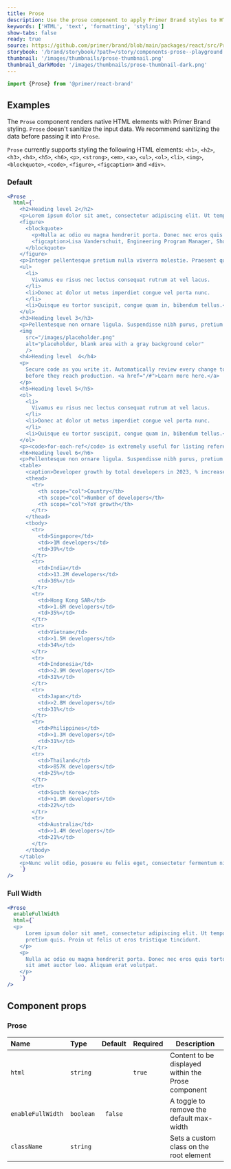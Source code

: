 ```yaml
---
title: Prose
description: Use the prose component to apply Primer Brand styles to HTML markup.
keywords: ['HTML', 'text', 'formatting', 'styling']
show-tabs: false
ready: true
source: https://github.com/primer/brand/blob/main/packages/react/src/Prose/Prose.tsx
storybook: '/brand/storybook/?path=/story/components-prose--playground'
thumbnail: '/images/thumbnails/prose-thumbnail.png'
thumbnail_darkMode: '/images/thumbnails/prose-thumbnail-dark.png'
---
```


```js
import {Prose} from '@primer/react-brand'
```

## Examples

<Note>

The `Prose` component renders native HTML elements with Primer Brand styling. `Prose` doesn't sanitize the input data. We recommend sanitizing the data before passing it into `Prose`.

`Prose` currently supports styling the following HTML elements: `<h1>`, `<h2>`, `<h3>`, `<h4>`, `<h5>`, `<h6>`, `<p>`, `<strong>`, `<em>`, `<a>`, `<ul>`, `<ol>`, `<li>`, `<img>`, `<blockquote>`, `<code>`, `<figure>`, `<figcaption>` and `<div>`.

</Note>

### Default

```jsx live
<Prose
  html={`
    <h2>Heading level 2</h2>
    <p>Lorem ipsum dolor sit amet, consectetur adipiscing elit. Ut tempor lectus ipsum, consectetur convallis diam pretium quis. Proin ut felis ut eros tristique tincidunt.</p>
    <figure>
      <blockquote>
        <p>Nulla ac odio eu magna hendrerit porta. Donec nec eros quis tortor tincidunt vulputate. Aenean id pharetra diam, sit amet auctor leo. Aliquam erat volutpat.</p>
        <figcaption>Lisa Vanderschuit, Engineering Program Manager, Shopify</figcaption>
      </blockquote>
    </figure>
    <p>Integer pellentesque pretium nulla viverra molestie. Praesent quis pretium sapien. Sed convallis eget lectus et pulvinar:</p>
    <ul>
      <li>
        Vivamus eu risus nec lectus consequat rutrum at vel lacus.
      </li>
      <li>Donec at dolor ut metus imperdiet congue vel porta nunc.
      </li>
      <li>Quisque eu tortor suscipit, congue quam in, bibendum tellus.</li>
    </ul>
    <h3>Heading level 3</h3>
    <p>Pellentesque non ornare ligula. Suspendisse nibh purus, pretium id tortor sit amet, tincidunt gravida augue. Ut malesuada, nisl vel dignissim mollis</p>
    <img
      src="/images/placeholder.png"
      alt="placeholder, blank area with a gray background color"
      />
    <h4>Heading level  4</h4>
    <p>
      Secure code as you write it. Automatically review every change to your codebase and identify vulnerabilities
      before they reach production. <a href="/#">Learn more here.</a>
    </p>
    <h5>Heading level 5</h5>
    <ol>
      <li>
        Vivamus eu risus nec lectus consequat rutrum at vel lacus.
      </li>
      <li>Donec at dolor ut metus imperdiet congue vel porta nunc.
      </li>
      <li>Quisque eu tortor suscipit, congue quam in, bibendum tellus.</li>
    </ol>
    <p><code>for-each-ref</code> is extremely useful for listing references, finding which references point at a given object (with <code>--points-at</code>), which references have been merged into a given branch (with <code>--merged</code>), or which references contain a given commit (with <code>--contains</code>).</p>
    <h6>Heading level 6</h6>
    <p>Pellentesque non ornare ligula. Suspendisse nibh purus, pretium id tortor sit amet, tincidunt gravida augue.</p>
    <table>
      <caption>Developer growth by total developers in 2023, % increase from 2022.</caption>
      <thead>
        <tr>
          <th scope="col">Country</th>
          <th scope="col">Number of developers</th>
          <th scope="col">YoY growth</th>
        </tr>
      </thead>
      <tbody>
        <tr>
          <td>Singapore</td>
          <td>>1M developers</td>
          <td>39%</td>
        </tr>
        <tr>
          <td>India</td>
          <td>>13.2M developers</td>
          <td>36%</td>
        </tr>
        <tr>
          <td>Hong Kong SAR</td>
          <td>>1.6M developers</td>
          <td>35%</td>
        </tr>
        <tr>
          <td>Vietnam</td>
          <td>>1.5M developers</td>
          <td>34%</td>
        </tr>
        <tr>
          <td>Indonesia</td>
          <td>>2.9M developers</td>
          <td>31%</td>
        </tr>
        <tr>
          <td>Japan</td>
          <td>>2.8M developers</td>
          <td>31%</td>
        </tr>
        <tr>
          <td>Philippines</td>
          <td>>1.3M developers</td>
          <td>31%</td>
        </tr>
        <tr>
          <td>Thailand</td>
          <td>>857K developers</td>
          <td>25%</td>
        </tr>
        <tr>
          <td>South Korea</td>
          <td>>1.9M developers</td>
          <td>22%</td>
        </tr>
        <tr>
          <td>Australia</td>
          <td>>1.4M developers</td>
          <td>21%</td>
        </tr>
      </tbody>
    </table>
    <p>Nunc velit odio, posuere eu felis eget, consectetur fermentum nisi. Aenean tempor odio id ornare ultrices. Quisque blandit condimentum tellus, semper efficitur sapien dapibus nec. </p>
    `}
/>
```

### Full Width

```jsx live
<Prose
  enableFullWidth
  html={`
  <p>
      Lorem ipsum dolor sit amet, consectetur adipiscing elit. Ut tempor lectus ipsum, consectetur convallis diam
      pretium quis. Proin ut felis ut eros tristique tincidunt.
    </p>
    <p>
      Nulla ac odio eu magna hendrerit porta. Donec nec eros quis tortor tincidunt vulputate. Aenean id pharetra diam,
      sit amet auctor leo. Aliquam erat volutpat.
    </p>
    `}
/>
```

## Component props

### Prose

| Name              | Type      | Default | Required | Description                                        |
| :---------------- | :-------- | :-----: | :------- | -------------------------------------------------- |
| `html`            | `string`  |         | `true`   | Content to be displayed within the Prose component |
| `enableFullWidth` | `boolean` | `false` |          | A toggle to remove the default max-width           |
| `className`       | `string`  |         |          | Sets a custom class on the root element            |
